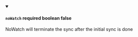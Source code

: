 
<details className="config-field" data-expandable="false" open>
<summary>

#### `noWatch` <span class="config-field-required" data-required="false">required</span> <span class="config-field-type">boolean</span> <span class="config-field-default">false</span> <span class="config-field-enum"></span>

NoWatch will terminate the sync after the initial sync is done

</summary>



</details>
